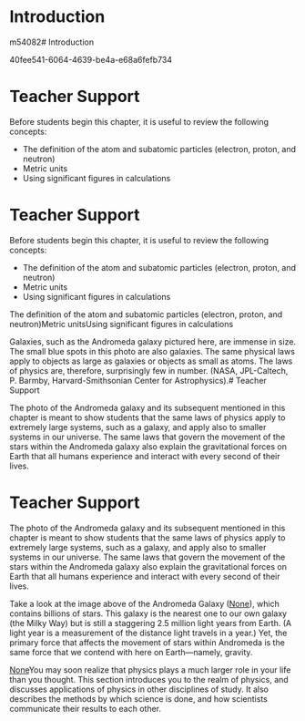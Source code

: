 # Introduction


  m54082# Introduction

40fee541-6064-4639-be4a-e68a6fefb734
# Teacher Support

Before students begin this chapter, it is useful to review the following concepts:

* The definition of the atom and subatomic particles (electron, proton, and neutron)
* Metric units
* Using significant figures in calculations


# Teacher Support

Before students begin this chapter, it is useful to review the following concepts:

* The definition of the atom and subatomic particles (electron, proton, and neutron)
* Metric units
* Using significant figures in calculations


The definition of the atom and subatomic particles (electron, proton, and neutron)Metric unitsUsing significant figures in calculations

Galaxies, such as the Andromeda galaxy pictured here, are immense in size. The small blue spots in this photo are also galaxies. The same physical laws apply to objects as large as galaxies or objects as small as atoms. The laws of physics are, therefore, surprisingly few in number. (NASA, JPL-Caltech, P. Barmby, Harvard-Smithsonian Center for Astrophysics).# Teacher Support

The photo of the Andromeda galaxy and its subsequent mentioned in this chapter is meant to show students that the same laws of physics apply to extremely large systems, such as a galaxy, and apply also to smaller systems in our universe. The same laws that govern the movement of the stars within the Andromeda galaxy also explain the gravitational forces on Earth that all humans experience and interact with every second of their lives.

# Teacher Support

The photo of the Andromeda galaxy and its subsequent mentioned in this chapter is meant to show students that the same laws of physics apply to extremely large systems, such as a galaxy, and apply also to smaller systems in our universe. The same laws that govern the movement of the stars within the Andromeda galaxy also explain the gravitational forces on Earth that all humans experience and interact with every second of their lives.

Take a look at the image above of the Andromeda Galaxy ([None](None)), which contains billions of stars. This galaxy is the nearest one to our own galaxy (the Milky Way) but is still a staggering 2.5 million light years from Earth. (A light year is a measurement of the distance light travels in a year.) Yet, the primary force that affects the movement of stars within Andromeda is the same force that we contend with here on Earth—namely, gravity.

[None](None)You may soon realize that physics plays a much larger role in your life than you thought. This section introduces you to the realm of physics, and discusses applications of physics in other disciplines of study. It also describes the methods by which science is done, and how scientists communicate their results to each other.

